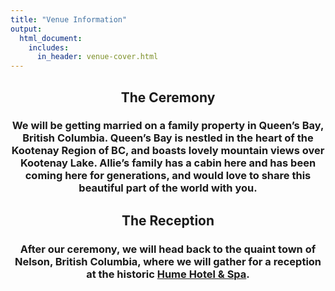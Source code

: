 ```yaml
---
title: "Venue Information"
output:
  html_document:
    includes:
      in_header: venue-cover.html
---
```


<center>

## The Ceremony

### We will be getting married on a family property in Queen's Bay, British Columbia. Queen's Bay is nestled in the heart of the Kootenay Region of BC, and boasts lovely mountain views over Kootenay Lake. Allie's family has a cabin here and has been coming here for generations, and would love to share this beautiful part of the world with you.

## The Reception

### After our ceremony, we will head back to the quaint town of Nelson, British Columbia, where we will gather for a reception at the historic [Hume Hotel & Spa](https://www.humehotel.com/).

</center>
